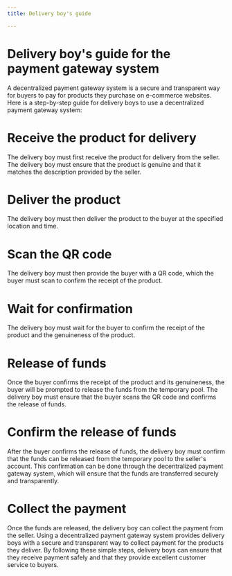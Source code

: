 ---
title: Delivery boy's guide

---
# Delivery boy's guide for the payment gateway system
A decentralized payment gateway system is a secure and transparent way for buyers to pay for products they purchase on e-commerce websites. Here is a step-by-step guide for delivery boys to use a decentralized payment gateway system:

# Receive the product for delivery
The delivery boy must first receive the product for delivery from the seller. The delivery boy must ensure that the product is genuine and that it matches the description provided by the seller.

# Deliver the product
The delivery boy must then deliver the product to the buyer at the specified location and time.

# Scan the QR code
The delivery boy must then provide the buyer with a QR code, which the buyer must scan to confirm the receipt of the product.

# Wait for confirmation
The delivery boy must wait for the buyer to confirm the receipt of the product and the genuineness of the product.

# Release of funds
Once the buyer confirms the receipt of the product and its genuineness, the buyer will be prompted to release the funds from the temporary pool. The delivery boy must ensure that the buyer scans the QR code and confirms the release of funds.

# Confirm the release of funds
After the buyer confirms the release of funds, the delivery boy must confirm that the funds can be released from the temporary pool to the seller's account. This confirmation can be done through the decentralized payment gateway system, which will ensure that the funds are transferred securely and transparently.

# Collect the payment
Once the funds are released, the delivery boy can collect the payment from the seller.
Using a decentralized payment gateway system provides delivery boys with a secure and transparent way to collect payment for the products they deliver. By following these simple steps, delivery boys can ensure that they receive payment safely and that they provide excellent customer service to buyers.